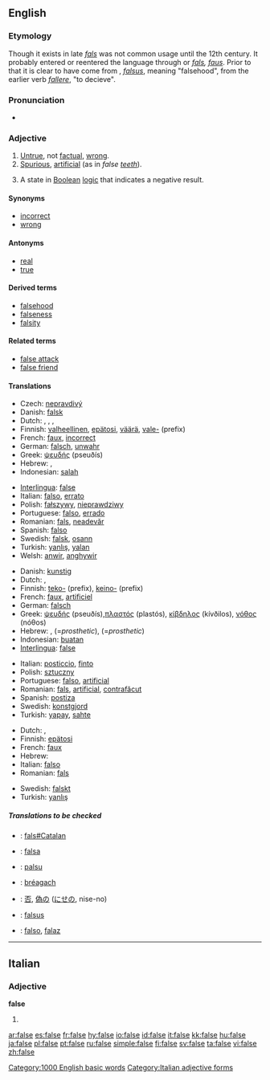 {{wikipedia|dab=false}}
==English==

===Etymology===
Though it exists in late {{OE.}} ''[[fals]]'' was not common usage until the 12th century.  It probably entered or reentered the language through {{OF.}} or {{N.}} ''[[fals]], [[faus]]''. Prior to that it is clear to have come from {{L.}}, ''[[falsus]]'', meaning "falsehood", from the earlier verb ''[[fallere]]'', "to decieve".

===Pronunciation===
*{{audio|en-us-false.ogg|Audio (US)}}

===Adjective===
{{en-adj|-}}

# [[untrue|Untrue]], not [[factual]], [[wrong]].
# [[spurious|Spurious]], [[artificial]] (as in ''false [[tooth|teeth]]'').
# {{logic}} A state in [[Boolean]] [[logic]] that indicates a negative result.

====Synonyms====
*[[incorrect]]
*[[wrong]]

====Antonyms====
*[[real]]
*[[true]]

====Derived terms====
*[[falsehood]]
*[[falseness]]
*[[falsity]]

====Related terms====
*[[false attack]]
*[[false friend]]

====Translations====
{{trans-top|untrue, not factual, wrong}}
*Czech: [[nepravdivý]] {{m}}
*Danish: [[falsk]]
*Dutch: {{t|nl|onwaar}}, {{t+|nl|vals}}, {{t+|nl|fout}}, {{t|nl|onjuist}}
*Finnish: [[valheellinen]], [[epätosi]], [[väärä]], [[vale-]] (prefix)
*French: [[faux]], [[incorrect]]
*German: [[falsch]], [[unwahr]]
*Greek: [[ψευδής]] (pseuðís)
*Hebrew: {{he-translation|שקרי|shikrí}} {{m}}, {{he-translation|לא נכון|ló nakhón}} {{m}}
*Indonesian: [[salah]]
{{trans-mid}}
*[[Interlingua]]: [[#Interlingua|false]]
*Italian: [[falso#Italian|falso]], [[errato]]
*Polish: [[fałszywy]], [[nieprawdziwy]]
*Portuguese: [[falso#Portuguese|falso]], [[errado]]
*Romanian: [[fals#Romanian|fals]], [[neadevăr]]
*Spanish: [[falso#Spanish|falso]]
*Swedish: [[falsk]], [[osann]]
*Turkish: [[yanlış]], [[yalan]]
*Welsh: [[anwir]], [[anghywir]]
{{trans-bottom}}

{{trans-top|spurious, artificial}}
*Danish: [[kunstig]]
*Dutch: {{t+|nl|vals}}, {{t|nl|onecht}}
*Finnish: [[teko-]] (prefix), [[keino-]] (prefix)
*French: [[faux]], [[artificiel]]
*German: [[falsch]]
*Greek: [[ψευδής]] (pseuðís),[[πλαστός]] (plastós), [[κίβδηλος]] (kívðilos), [[νόθος]] (nóθos)
*Hebrew: {{he-translation|מזוייף|mezuyáf}} {{m}}, {{he-translation|תותב|totáv}} {{m}} (=''prosthetic''), {{he-translation|תותבת|totévet}} {{f}} (=''prosthetic'')
*Indonesian: [[buat|buatan]]
*[[Interlingua]]: [[#Interlingua|false]]
{{trans-mid}}
*Italian: [[posticcio]], [[finto]]
*Polish: [[sztuczny]]
*Portuguese: [[falso]], [[artificial#Portuguese|artificial]]
*Romanian: [[fals#Romanian|fals]], [[artificial#Romanian|artificial]], [[contrafăcut]]
*Spanish: [[postiza]]
*Swedish: [[konstgjord]]
*Turkish: [[yapay]], [[sahte]]
{{trans-bottom}}

{{trans-top|state in Boolean logic that indicates a negative result}}
*Dutch: {{t|nl|onwaar}}, {{t+|nl|vals}}
*Finnish: [[epätosi]]
*French: [[faux]]
*Hebrew: {{he-translation|שקרי|shikrí}} {{m}}
*Italian: [[falso#Italian|falso]]
*Romanian: [[fals#Romanian|fals]] {{n}}
{{trans-mid}}
*Swedish: [[falskt]]
*Turkish: [[yanlış]]
{{trans-bottom}}

=====Translations to be checked=====
{{checktrans}}
{{top}}
*{{ttbc|Catalan}}: [[fals#Catalan]]
*{{ttbc|Ido}}: [[falsa]]
*{{ttbc|Indonesian}}: [[palsu]]
*{{ttbc|Irish}}: [[bréagach]]
{{mid}}
*{{ttbc|Japanese}}: [[否]], [[偽]]の ([[にせ]]の, nise-no)
*{{ttbc|Latin}}: [[falsus]]
*{{ttbc|Spanish}}: [[falso]], [[falaz]]
{{bottom}}

[[Category:1000 English basic words]]

----

==Italian==

===Adjective===
'''false''' {{p}}

# {{feminine of|falso#Adjective|falso}}

[[Category:Italian adjective forms]]

[[ar:false]]
[[es:false]]
[[fr:false]]
[[hy:false]]
[[io:false]]
[[id:false]]
[[it:false]]
[[kk:false]]
[[hu:false]]
[[ja:false]]
[[pl:false]]
[[pt:false]]
[[ru:false]]
[[simple:false]]
[[fi:false]]
[[sv:false]]
[[ta:false]]
[[vi:false]]
[[zh:false]]
